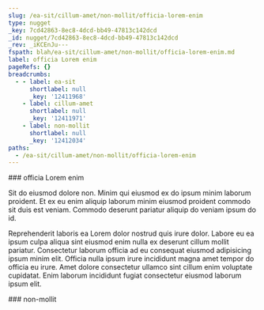 ```yaml
---
slug: /ea-sit/cillum-amet/non-mollit/officia-lorem-enim
type: nugget
_key: 7cd42863-8ec8-4dcd-bb49-47813c142dcd
_id: nugget/7cd42863-8ec8-4dcd-bb49-47813c142dcd
_rev: _iKCEnJu---
fspath: blah/ea-sit/cillum-amet/non-mollit/officia-lorem-enim.md
label: officia Lorem enim
pageRefs: {}
breadcrumbs:
  - - label: ea-sit
      shortlabel: null
      _key: '12411968'
    - label: cillum-amet
      shortlabel: null
      _key: '12411971'
    - label: non-mollit
      shortlabel: null
      _key: '12412034'
paths:
  - /ea-sit/cillum-amet/non-mollit/officia-lorem-enim
---
```


<NuggetArea>
<Nugget slug="/ea-sit/cillum-amet/non-mollit/officia-lorem-enim" type="nugget" _key="7cd42863-8ec8-4dcd-bb49-47813c142dcd" _id="nugget/7cd42863-8ec8-4dcd-bb49-47813c142dcd" _rev="_iKCEnJu---" fspath="blah/ea-sit/cillum-amet/non-mollit/officia-lorem-enim.md" label="officia Lorem enim" paths="/ea-sit/cillum-amet/non-mollit/officia-lorem-enim">
<NuggetBody>
### officia Lorem enim

Sit do eiusmod dolore non. Minim qui eiusmod ex do ipsum minim laborum proident. Et ex eu enim aliquip laborum minim eiusmod proident commodo sit duis est veniam. Commodo deserunt pariatur aliquip do veniam ipsum do id.

Reprehenderit laboris ea Lorem dolor nostrud quis irure dolor. Labore eu ea ipsum culpa aliqua sint eiusmod enim nulla ex deserunt cillum mollit pariatur. Consectetur laborum officia ad eu consequat eiusmod adipisicing ipsum minim elit. Officia nulla ipsum irure incididunt magna amet tempor do officia eu irure. Amet dolore consectetur ullamco sint cillum enim voluptate cupidatat. Enim laborum incididunt fugiat consectetur eiusmod laborum ipsum elit.

</NuggetBody>
<Breadcrumbs>
<Crumbs>
<Crumb _key="12411968" label="ea-sit" /><Crumb _key="12411971" label="cillum-amet" /><Crumb _key="12412034" label="non-mollit" />
</Crumbs>
</Breadcrumbs>
</Nugget>

<NuggetsInbound>
</NuggetsInbound>
<NuggetsOutbound>
</NuggetsOutbound>
</NuggetArea>
<PassagesInbound>
<Passage direction="inbound" type="passage" _key="12412034" _id="passage/12412034" _rev="_iKCEnJq--_" label="non-mollit" passage="non-mollit" fspath="blah/ea-sit/cillum-amet/non-mollit" paths="/ea-sit/cillum-amet/non-mollit" slug="/ea-sit/cillum-amet/non-mollit">
<NuggetBody>
### non-mollit

</NuggetBody>
<Breadcrumbs>
<Crumbs>
<Crumb _key="12411968" label="ea-sit" /><Crumb _key="12411971" label="cillum-amet" />
</Crumbs>
</Breadcrumbs>
</Passage>

</PassagesInbound>
<PassagesOutbound>
</PassagesOutbound>